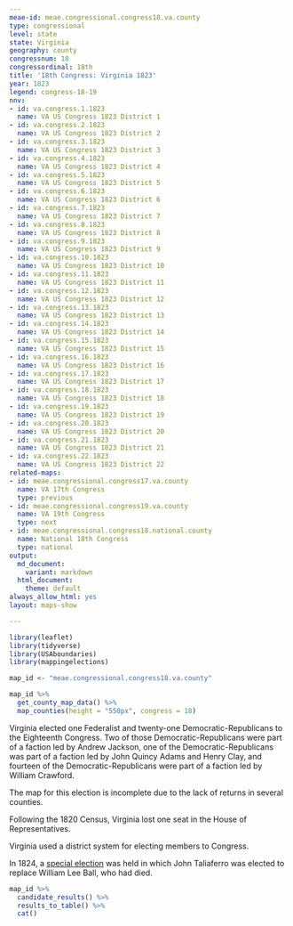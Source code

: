 ```yaml
---
meae-id: meae.congressional.congress18.va.county
type: congressional
level: state
state: Virginia
geography: county
congressnum: 18
congressordinal: 18th
title: '18th Congress: Virginia 1823'
year: 1823
legend: congress-18-19
nnv:
- id: va.congress.1.1823
  name: VA US Congress 1823 District 1
- id: va.congress.2.1823
  name: VA US Congress 1823 District 2
- id: va.congress.3.1823
  name: VA US Congress 1823 District 3
- id: va.congress.4.1823
  name: VA US Congress 1823 District 4
- id: va.congress.5.1823
  name: VA US Congress 1823 District 5
- id: va.congress.6.1823
  name: VA US Congress 1823 District 6
- id: va.congress.7.1823
  name: VA US Congress 1823 District 7
- id: va.congress.8.1823
  name: VA US Congress 1823 District 8
- id: va.congress.9.1823
  name: VA US Congress 1823 District 9
- id: va.congress.10.1823
  name: VA US Congress 1823 District 10
- id: va.congress.11.1823
  name: VA US Congress 1823 District 11
- id: va.congress.12.1823
  name: VA US Congress 1823 District 12
- id: va.congress.13.1823
  name: VA US Congress 1823 District 13
- id: va.congress.14.1823
  name: VA US Congress 1823 District 14
- id: va.congress.15.1823
  name: VA US Congress 1823 District 15
- id: va.congress.16.1823
  name: VA US Congress 1823 District 16
- id: va.congress.17.1823
  name: VA US Congress 1823 District 17
- id: va.congress.18.1823
  name: VA US Congress 1823 District 18
- id: va.congress.19.1823
  name: VA US Congress 1823 District 19
- id: va.congress.20.1823
  name: VA US Congress 1823 District 20
- id: va.congress.21.1823
  name: VA US Congress 1823 District 21
- id: va.congress.22.1823
  name: VA US Congress 1823 District 22
related-maps:
- id: meae.congressional.congress17.va.county
  name: VA 17th Congress
  type: previous
- id: meae.congressional.congress19.va.county
  name: VA 19th Congress
  type: next
- id: meae.congressional.congress18.national.county
  name: National 18th Congress
  type: national
output:
  md_document:
    variant: markdown
  html_document:
    theme: default
always_allow_html: yes
layout: maps-show

---
```


```r
library(leaflet)
library(tidyverse)
library(USAboundaries)
library(mappingelections)

map_id <- "meae.congressional.congress18.va.county"
```

<div class="map">

```r
map_id %>%
  get_county_map_data() %>%
  map_counties(height = "550px", congress = 18)
```

</div>

Virginia elected one Federalist and twenty-one Democratic-Republicans to the Eighteenth Congress. Two of those Democratic-Republicans were part of a faction led by Andrew Jackson, one of the Democratic-Republicans was part of a faction led by John Quincy Adams and Henry Clay, and fourteen of the Democratic-Republicans were part of a faction led by William Crawford. 

The map for this election is incomplete due to the lack of returns in several counties.

Following the 1820 Census, Virginia lost one seat in the House of Representatives.

Virginia used a district system for electing members to Congress.

In 1824, a [special election](https://elections.lib.tufts.edu/catalog/tufts:va.special.uscongress.13.1824) was held in which John Taliaferro was elected to replace William Lee Ball, who had died.

<div class="results-table">

```r
map_id %>%
  candidate_results() %>%
  results_to_table() %>%
  cat()
```

</div>
